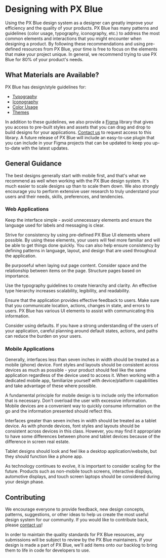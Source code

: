 # Designing with PX Blue

Using the PX Blue design system as a designer can greatly improve your efficiency and the quality of your products. PX Blue has many patterns and guidelines (color usage, typography, iconography, etc.) to address the most common elements and interactions that you might encounter when designing a product. By following these recommendations and using pre-defined resources from PX Blue, your time is free to focus on the elements that make your project unique. In general, we recommend trying to use PX Blue for 80% of your product's needs.

## What Materials are Available?
PX Blue has design/style guidelines for:
- [Typography](/style/typography)
- [Iconography](/style/iconography)
- [Color Usage](/style/color)
- [Themes](/style/themes)

In addition to these guidelines, we also provide a [Figma](https://www.figma.com/) library that gives you access to pre-built styles and assets that you can drag and drop to build designs for your applications. [Contact us](/community/contactus) to request access to this library. A future release of PX Blue will include an easy-to-use plugin that you can include in your Figma projects that can be updated to keep you up-to-date with the latest updates.

## General Guidance

The best designs generally start with mobile first, and that's what we recommend as well when working with the PX Blue design system. It's much easier to scale designs up than to scale them down. We also strongly encourage you to perform extensive user research to truly understand your users and their needs, skills, preferences, and tendencies. 

### Web Applications

Keep the interface simple - avoid unnecessary elements and ensure the language used for labels and messaging is clear.
<!--image-->

Strive for consistency by using pre-defined PX Blue UI elements where possible. By using these elements, your users will feel more familiar and will be able to get things done quickly. You can also help ensure consistency by defining patterns in language, layout, and design that are used throughout the application.
<!--image-->

Be purposeful when laying out page content. Consider space and the relationship between items on the page. Structure pages based on importance.
<!--image-->

Use the typography guidelines to create hierarchy and clarity. An effective type hierarchy increases scalability, legibility, and readability.
<!--image-->

Ensure that the application provides effective feedback to users. Make sure that you communicate location, actions, changes in state, and errors to users. PX Blue has various UI elements to assist with communicating this information.
<!--image-->

Consider using defaults. If you have a strong understanding of the users of your application, careful planning around default states, actions, and paths can reduce the burden on your users.
<!--image-->


### Mobile Applications

Generally, interfaces less than seven inches in width should be treated as a mobile (phone) device. Font styles and layouts should be consistent across devices as much as possible - your product should feel like the same application regardless of the device used to access it. When working with a dedicated mobile app, familiarize yourself with device/platform capabilities and take advantage of these where possible.
<!--image-->

A fundamental principle for mobile design is to include only the information that is necessary. Don't overload the user with excessive information. Mobile devices are a convenient way to quickly consume information on the go and the information presented should reflect this.
<!--image-->

Interfaces greater than seven inches in width should be treated as a tablet device. As with phonde devices, font styles and layouts should be consistent across devices in this class. However, you may find it appropriate to have some differences between phone and tablet devices because of the difference in screen real estate.
<!--image-->

Tablet designs should look and feel like a desktop application/website, but they should function like a phone app.
<!--image-->

As technology continues to evolve, it is important to consider scaling for the future. Products such as non-mobile touch screens, interactive displays, automotive displays, and touch screen laptops should be considered during your design phase.
<!--image-->

## Contributing

We encourage everyone to provide feedback, new design concepts, patterns, suggestions, or other ideas to help us create the most useful design system for our community. If you would like to contribute back, please [contact us](/community/contactus)!

In order to maintain the quality standards for PX Blue resources, any submissions will be subject to review by the PX Blue maintainers. If your design is made a part of PX Blue, we'll add items onto our backlog to bring them to life in code for developers to use.

